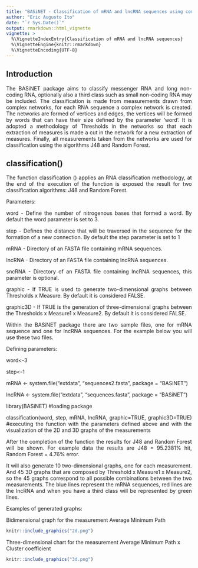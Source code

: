 ```yaml
---
title: "BASiNET - Classification of mRNA and lncRNA sequences using complex network theory"
author: "Eric Augusto Ito"
date: "`r Sys.Date()`"
output: rmarkdown::html_vignette
vignette: >
  %\VignetteIndexEntry{Classification of mRNA and lncRNA sequences}
  %\VignetteEngine{knitr::rmarkdown}
  %\VignetteEncoding{UTF-8}
---
```


## Introduction
<div style="text-align: justify">
The BASiNET package aims to classify messenger RNA and long non-coding RNA, optionally also a third class such as small non-coding RNA may be included. The classification is made from measurements drawn from complex networks, for each RNA sequence a complex network is created. The networks are formed of vertices and edges, the vertices will be formed by words that can have their size defined by the parameter 'word'. It is adopted a methodology of Thresholds in the networks so that each extraction of measures is made a cut in the network for a new extraction of measures. Finally, all measurements taken from the networks are used for classification using the algorithms J48 and Random Forest.
</div>
## classification()
<div style="text-align: justify">
The function classification () applies an RNA classification methodology, at the end of the execution of the function is exposed the result for two classification algorithms: J48 and Random Forest.
</div>
Parameters:
<div style="text-align: justify">
word - Define the number of nitrogenous bases that formed a word. By default the word parameter is set to 3.

step - Defines the distance that will be traversed in the sequence for the formation of a new connection. By default the step parameter is set to 1

mRNA - Directory of an FASTA file containing mRNA sequences.

lncRNA - Directory of an FASTA file containing lncRNA sequences.

sncRNA - Directory of an FASTA file containing lncRNA sequences, this parameter is optional.

graphic - If TRUE is used to generate two-dimensional graphs between Thresholds x Measure. By default it is considered FALSE.

graphic3D - If TRUE is the generation of three-dimensional graphs between the Thresholds x Measure1 x Measure2. By default it is considered FALSE.

</div>
<div style="text-align: justify">
Within the BASiNET package there are two sample files, one for mRNA sequence and one for lncRNA sequences. For the example below you will use these two files.
</div>
Defining parameters:

word<-3

step<-1

mRNA <- system.file("extdata", "sequences2.fasta", package = "BASiNET")

lncRNA <- system.file("extdata", "sequences.fasta", package = "BASiNET")

library(BASiNET) #loading package
<div style="text-align: justify">
classification(word, step, mRNA, lncRNA, graphic=TRUE, graphic3D=TRUE) #executing the function with the parameters defined above and with the visualization of the 2D and 3D graphs of the measurements

After the completion of the function the results for J48 and Random Forest will be shown. For example data the results are J48 = 95.2381% hit, Random Forest = 4.76% error.

It will also generate 10 two-dimensional graphs, one for each measurement. And 45 3D graphs that are composed by Threshold x Measure1 x Measure2, so the 45 graphs correspond to all possible combinations between the two measurements. The blue lines represent the mRNA sequences, red lines are the lncRNA and when you have a third class will be represented by green lines.
</div>
Examples of generated graphs:

Bidimensional graph for the measurement Average Minimum Path
```r
knitr::include_graphics("2d.png")
```

Three-dimensional chart for the measurement Average Minimum Path x Cluster coefficient
```r
knitr::include_graphics("3d.png")
```